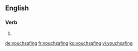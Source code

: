 ==English==

===Verb===
{{head|en|present participle}}

# {{present participle of|vouchsafe|lang=en|nocat=1}}

[[de:vouchsafing]]
[[fr:vouchsafing]]
[[ku:vouchsafing]]
[[vi:vouchsafing]]